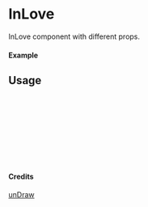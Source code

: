 
<Meta of={InLove} title="unDraw/InLove" />

# InLove

InLove component with different props.

#### Example

<Canvas of={InLove.Primary} />

## Usage

```ts
import { InLove } from "yadl-ui";

const Example = () => {
  return (
      <InLove />
  );
};

export default Example;
```

#### Credits
[unDraw](https://undraw.co/illustrations)
